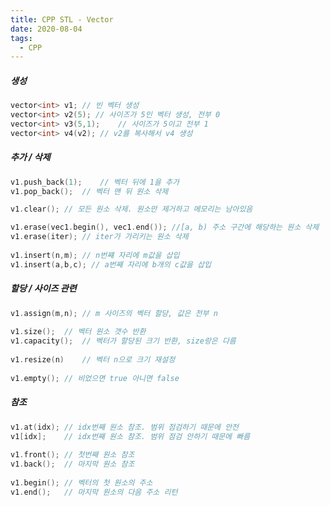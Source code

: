 ```yaml
---
title: CPP STL - Vector
date: 2020-08-04
tags:
  - CPP
---
```



##### 생성

```c++
vector<int> v1;	// 빈 벡터 생성
vector<int> v2(5); // 사이즈가 5인 벡터 생성, 전부 0
vector<int> v3(5,1);	// 사이즈가 5이고 전부 1
vector<int> v4(v2);	// v2를 복사해서 v4 생성
```



##### 추가 / 삭제

```c++
v1.push_back(1);	// 벡터 뒤에 1을 추가
v1.pop_back();	// 벡터 맨 뒤 원소 삭제

v1.clear();	// 모든 원소 삭제. 원소만 제거하고 메모리는 남아있음

v1.erase(vec1.begin(), vec1.end()); //[a, b) 주소 구간에 해당하는 원소 삭제
v1.erase(iter);	// iter가 가리키는 원소 삭제
  
v1.insert(n,m); // n번쨰 자리에 m값을 삽입
v1.insert(a,b,c); // a번째 자리에 b개의 c값을 삽입
```



##### 할당 / 사이즈 관련

```c++
v1.assign(m,n);	// m 사이즈의 벡터 할당, 값은 전부 n
  
v1.size();	// 벡터 원소 갯수 반환
v1.capacity();	// 벡터가 할당된 크기 반환, size랑은 다름
  
v1.resize(n)	// 벡터 n으로 크기 재설정
  
v1.empty();	// 비었으면 true 아니면 false
```



##### 참조

```c++
v1.at(idx);	// idx번째 원소 참조. 범위 점검하기 때문에 안전
v1[idx];	// idx번째 원소 참조. 범위 점검 안하기 때문에 빠름
  
v1.front();	// 첫번째 원소 참조
v1.back();	// 마지막 원소 참조
  
v1.begin();	// 벡터의 첫 원소의 주소
v1.end();	// 마지막 원소의 다음 주소 리턴
```

